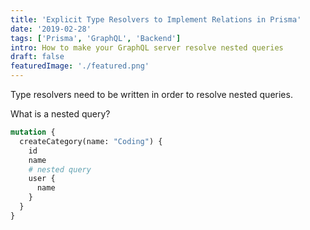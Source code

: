 ```yaml
---
title: 'Explicit Type Resolvers to Implement Relations in Prisma'
date: '2019-02-28'
tags: ['Prisma', 'GraphQL', 'Backend']
intro: How to make your GraphQL server resolve nested queries
draft: false
featuredImage: './featured.png'
---
```


Type resolvers need to be written in order to resolve nested queries.

What is a nested query?

```GraphQL
mutation {
  createCategory(name: "Coding") {
    id
    name
    # nested query
    user {
      name
    }
  }
}
```
